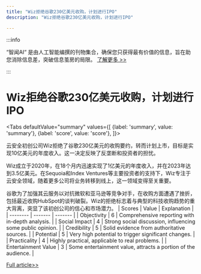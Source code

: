 ```yaml
---
title: "Wiz拒绝谷歌230亿美元收购，计划进行IPO"
description: "Wiz拒绝谷歌230亿美元收购，计划进行IPO"

---
```



:::info

“智闻AI“ 是由人工智能编撰的刊物集合，确保您只获得最有价值的信息，旨在助您消除信息差，突破信息茧房的局限。  [了解更多 >>](/)

:::

# Wiz拒绝谷歌230亿美元收购，计划进行IPO


<Tabs
	defaultValue="summary"
	values={[
	{label: 'summary', value: 'summary'},
	{label: 'score', value: 'score'},
]}>
<TabItem value="summary">


云安全初创公司Wiz拒绝了谷歌230亿美元的收购要约，转而计划上市，目标是实现10亿美元的年度收入。这一决定反映了反垄断和投资者的担忧。

Wiz成立于2020年，在18个月内迅速实现了1亿美元的年度收入，并在2023年达到3.5亿美元。在Sequoia和Index Ventures等主要投资者的支持下，Wiz专注于云安全领域，随着更多公司将业务转移到线上，这一领域变得至关重要。

谷歌为了加强其云服务以对抗微软和亚马逊等竞争对手，在收购方面遭遇了挫折，包括最近收购HubSpot的谈判破裂。Wiz的拒绝标志着与典型的科技收购趋势的重大背离，突显了该初创公司的信心和市场潜力。
</TabItem>
<TabItem value="score">
	| Scores     | Value   | Explanation |
	| -------- | ------- | ------- |
	| Objectivity  | 6    | Comprehensive reporting with in-depth analysis.    |
	| Social Impact | 4     | Strong social discussion, influencing some public opinion.    |
	| Credibility    | 5    | Solid evidence from authoritative sources.    |
	| Potential    | 5    | Very high potential to trigger significant changes.    |
	| Practicality    | 4    | Highly practical, applicable to real problems.    |
	| Entertainment Value    | 3    | Some entertainment value, attracts a portion of the audience.    |
</TabItem>
</Tabs>

[Full article>>](https://www.cnbc.com/2024/07/23/google-wiz-deal-dead.html)
